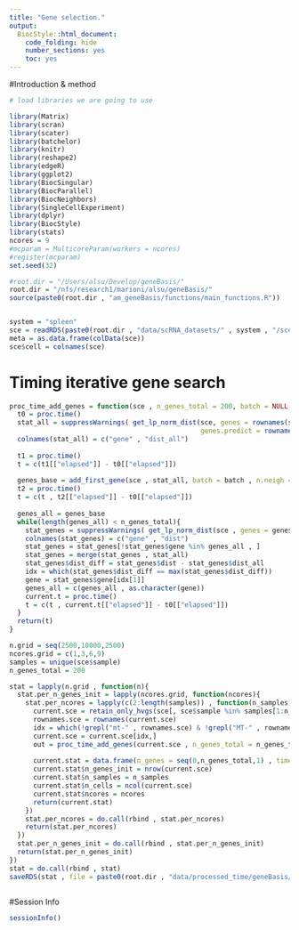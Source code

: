 ```yaml
---
title: "Gene selection."
output:
  BiocStyle::html_document:
    code_folding: hide
    number_sections: yes
    toc: yes  
---
```


#Introduction & method


```r
# load libraries we are going to use

library(Matrix)
library(scran)
library(scater)
library(batchelor)
library(knitr)
library(reshape2)
library(edgeR)
library(ggplot2)
library(BiocSingular)
library(BiocParallel)
library(BiocNeighbors)
library(SingleCellExperiment)
library(dplyr)
library(BiocStyle)
library(stats)
ncores = 9
#mcparam = MulticoreParam(workers = ncores)
#register(mcparam)
set.seed(32)

#root.dir = "/Users/alsu/Develop/geneBasis/"
root.dir = "/nfs/research1/marioni/alsu/geneBasis/"
source(paste0(root.dir , "am_geneBasis/functions/main_functions.R"))


system = "spleen"
sce = readRDS(paste0(root.dir , "data/scRNA_datasets/" , system , "/sce_" , system , ".Rds"))
meta = as.data.frame(colData(sce))
sce$cell = colnames(sce)

```


# Timing iterative gene search

```r



proc_time_add_genes = function(sce , n_genes_total = 200, batch = NULL, n.neigh = 5, p = 3, ncores){
  t0 = proc.time()
  stat_all = suppressWarnings( get_lp_norm_dist(sce, genes = rownames(sce), batch = batch , n.neigh = n.neigh , nPC = 50 , 
                                                genes.predict = rownames(sce) , p = p, ncores = ncores) )
  colnames(stat_all) = c("gene" , "dist_all")
  
  t1 = proc.time()
  t = c(t1[["elapsed"]] - t0[["elapsed"]])
  
  genes_base = add_first_gene(sce , stat_all, batch = batch , n.neigh = n.neigh, p = p, K = 1, ncores = 1)
  t2 = proc.time()
  t = c(t , t2[["elapsed"]] - t0[["elapsed"]])
  
  genes_all = genes_base
  while(length(genes_all) < n_genes_total){
    stat_genes = suppressWarnings( get_lp_norm_dist(sce , genes = genes_all , batch = batch, n.neigh = n.neigh , nPC = NULL, genes.predict = rownames(sce) , p = p, ncores=ncores) )
    colnames(stat_genes) = c("gene" , "dist")   
    stat_genes = stat_genes[!stat_genes$gene %in% genes_all , ] 
    stat_genes = merge(stat_genes , stat_all)
    stat_genes$dist_diff = stat_genes$dist - stat_genes$dist_all 
    idx = which(stat_genes$dist_diff == max(stat_genes$dist_diff))
    gene = stat_genes$gene[idx[1]]
    genes_all = c(genes_all , as.character(gene))
    current.t = proc.time()
    t = c(t , current.t[["elapsed"]] - t0[["elapsed"]])
  }
  return(t)
}

n.grid = seq(2500,10000,2500)
ncores.grid = c(1,3,6,9)
samples = unique(sce$sample)
n_genes_total = 200

stat = lapply(n.grid , function(n){
  stat.per_n_genes_init = lapply(ncores.grid, function(ncores){
    stat.per_ncores = lapply(c(2:length(samples)) , function(n_samples){
      current.sce = retain_only_hvgs(sce[, sce$sample %in% samples[1:n_samples]], n = n, var.thresh = 0)
      rownames.sce = rownames(current.sce)
      idx = which(!grepl("mt-" , rownames.sce) & !grepl("MT-" , rownames.sce) & !grepl("Mt-" , rownames.sce))
      current.sce = current.sce[idx,]
      out = proc_time_add_genes(current.sce , n_genes_total = n_genes_total, batch = "sample" , ncores = ncores)
      
      current.stat = data.frame(n_genes = seq(0,n_genes_total,1) , time = out)  
      current.stat$n_genes_init = nrow(current.sce)
      current.stat$n_samples = n_samples
      current.stat$n_cells = ncol(current.sce)
      current.stat$ncores = ncores
      return(current.stat)
    })
    stat.per_ncores = do.call(rbind , stat.per_ncores)
    return(stat.per_ncores)
  })
  stat.per_n_genes_init = do.call(rbind , stat.per_n_genes_init)
  return(stat.per_n_genes_init)
})
stat = do.call(rbind , stat)
saveRDS(stat , file = paste0(root.dir , "data/processed_time/geneBasis/" , system , "/stat_batched.Rds"))



```

#Session Info

```r
sessionInfo()
```
